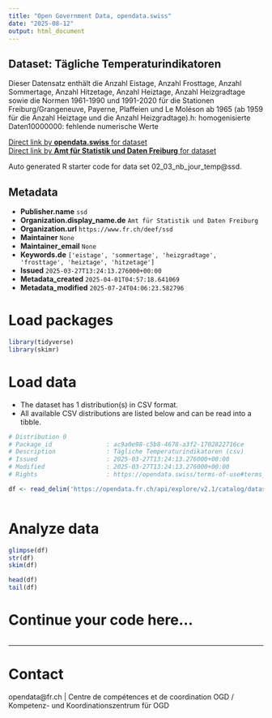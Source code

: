 ```yaml
---
title: "Open Government Data, opendata.swiss"
date: "2025-08-12"
output: html_document
---
```


## Dataset: Tägliche Temperaturindikatoren

Dieser Datensatz enthält die Anzahl Eistage, Anzahl Frosttage, Anzahl Sommertage, Anzahl Hitzetage, Anzahl Heiztage, Anzahl Heizgradtage sowie die Normen 1961-1990 und 1991-2020 für die Stationen Freiburg/Grangeneuve, Payerne, Plaffeien und Le Moléson ab 1965 (ab 1959 für die Anzahl Heiztage und die Anzahl Heizgradtage).h: homogenisierte Daten10000000: fehlende numerische Werte

[Direct link by **opendata.swiss** for dataset](https://opendata.swiss/de/dataset/temperaturindikatoren)<br>
[Direct link by **Amt für Statistik und Daten Freiburg** for dataset](https://opendata.fr.ch/explore/dataset/02_03_nb_jour_temp/)

Auto generated R starter code for data set 02_03_nb_jour_temp@ssd.

## Metadata

- **Publisher.name** `ssd`
- **Organization.display_name.de** `Amt für Statistik und Daten Freiburg`
- **Organization.url** `https://www.fr.ch/deef/ssd`
- **Maintainer** `None`
- **Maintainer_email** `None`
- **Keywords.de** `['eistage', 'sommertage', 'heizgradtage', 'frosttage', 'heiztage', 'hitzetage']`
- **Issued** `2025-03-27T13:24:13.276000+00:00`
- **Metadata_created** `2025-04-01T04:57:18.641069`
- **Metadata_modified** `2025-07-24T04:06:23.582796`


# Load packages

```r

library(tidyverse)
library(skimr)

```

# Load data

-   The dataset has 1 distribution(s) in CSV format.
-   All available CSV distributions are listed below and can be read into a tibble.

```r

# Distribution 0
# Package_id               : ac9a0e98-c5b8-4678-a3f2-1702822716ce
# Description              : Tägliche Temperaturindikatoren (csv)
# Issued                   : 2025-03-27T13:24:13.276000+00:00
# Modified                 : 2025-03-27T13:24:13.276000+00:00
# Rights                   : https://opendata.swiss/terms-of-use#terms_by

df <- read_delim('https://opendata.fr.ch/api/explore/v2.1/catalog/datasets/02_03_nb_jour_temp/exports/csv?use_labels=true')



```

# Analyze data

```r

glimpse(df)
str(df)
skim(df)

head(df)
tail(df)

```

# Continue your code here...

```r

```

------------------------------------------------------------------------

# Contact

opendata@fr.ch | Centre de compétences et de coordination OGD / Kompetenz- und Koordinationszentrum für OGD
